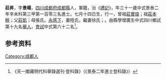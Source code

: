 {{明清人物信息框
| 姓名 = 莊昇
| 原名 =
| 圖片名稱= 
| 圖片大小 =
| 圖片說明 = 
| 最高職務 =
| 國家 = 大明 
| 爵位 =
| 籍貫 = [[四川|四川]][[成都府|成都府]][[成都縣|成都縣]]
| 族裔 = 
| 旗籍 = 
| 字號 = 
| 諡號 =
| 出生日期 = 七月十四日
| 出生地點 =
| 逝世日期 = 
| 逝世地點 =
| 墓葬 =
| 配偶 = 陸氏，繼妻徐氏
| 親屬 = 曾祖[[莊實琅|莊實琅]]，祖[[莊本畊|莊本畊]]，父[[莊凱|莊凱]]，母張氏
| 出身 =
* 景泰二年辛未科進士
| 經歷 =
| 著作 =  
*
*
*
}}
'''莊昇'''{{BD|1421年||1480年||}}，字'''景暘'''，[[四川|四川]][[成都府|成都府]][[成都縣|成都縣]]人，軍籍，治《[[禮記|禮記]]》，年三十一歲中式景泰二年辛未科第三甲第一百零三名進士。七月十四日生，行一，曾祖[[莊實琅|莊實琅]]；祖[[莊本畊|莊本畊]]；父[[莊凱|莊凱]]；母張氏。[[永感下|永感下]]，妻陸氏，繼妻徐氏；。由縣學增廣生中式四川鄉試第十九名[[舉人|舉人]]，[[會試|會試]]中式第六十二名<ref>《天一閣藏明代科舉錄選刊·登科錄》（《景泰二年進士登科錄》）</ref>。

== 参考资料 ==
{{reflist}}

{{景泰二年辛未科殿试金榜}}

{{Authority control}}

{{DEFAULTSORT:}}
[[Category:成都人|Category:成都人]]


{{明朝人物小作品}}